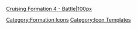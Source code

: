 [[file:Formation 4.png|Cruising Formation 4 - Battle|100px]]<noinclude>[[Category:Formation Icons]] [[Category:Icon Templates]]</noinclude>